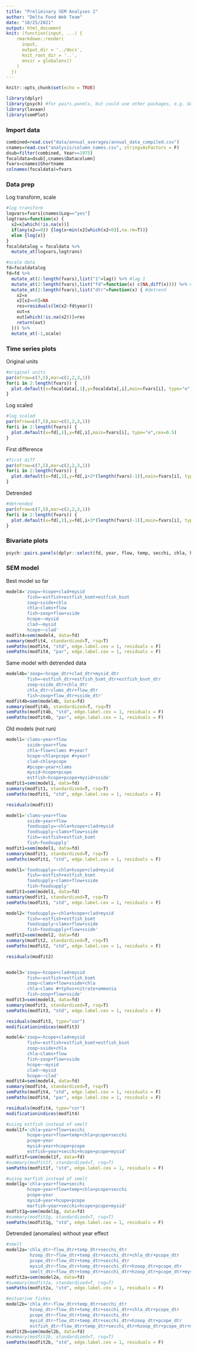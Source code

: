 ```yaml
---
title: "Preliminary SEM Analyses 2"
author: "Delta Food Web Team"
date: "10/25/2021"
output: html_document
knit: (function(input, ...) {
    rmarkdown::render(
      input,
      output_dir = '../docs',
      knit_root_dir = '..',
      envir = globalenv()
    )
  })
---
```


```r
knitr::opts_chunk$set(echo = TRUE)
```

```r
library(dplyr)
library(psych) #for pairs.panels, but could use other packages, e.g. GGalley
library(lavaan)
library(semPlot)
```

### Import data

```r
combined=read.csv("data/annual_averages/annual_data_compiled.csv")
cnames=read.csv("analysis/column_names.csv", stringsAsFactors = F)
dsub=filter(combined, Year>=1975)
focaldata=dsub[,cnames$Datacolumn]
fvars=cnames$Shortname
colnames(focaldata)=fvars
```

### Data prep

Log transform, scale

```r
#log transform
logvars=fvars[cnames$Log=="yes"]
logtrans=function(x) {
  x2=x[which(!is.na(x))]
  if(any(x2==0)) {log(x+min(x2[which(x2>0)],na.rm=T))}
  else {log(x)}
}
focaldatalog = focaldata %>% 
  mutate_at(logvars,logtrans)

#scale data
fd=focaldatalog
fd=fd %>% 
  mutate_at(2:length(fvars),list("1"=lag)) %>% #lag 1
  mutate_at(2:length(fvars),list("fd"=function(x) c(NA,diff(x)))) %>% #first difference
  mutate_at(2:length(fvars),list("dtr"=function(x) { #detrend
    x2=x
    x2[x2==0]=NA
    res=residuals(lm(x2~fd$year))
    out=x
    out[which(!is.na(x2))]=res
    return(out)
  })) %>%
  mutate_at(-1,scale)
```

### Time series plots

Original units

```r
#original units
par(mfrow=c(7,5),mar=c(2,2,3,1))
for(i in 2:length(fvars)) {
  plot.default(x=focaldata[,1],y=focaldata[,i],main=fvars[i], type="o",cex=0.5)
}
```

Log scaled

```r
#log scaled
par(mfrow=c(7,5),mar=c(2,2,3,1))
for(i in 2:length(fvars)) {
  plot.default(x=fd[,1],y=fd[,i],main=fvars[i], type="o",cex=0.5)
}
```

First difference

```r
#first diff
par(mfrow=c(7,5),mar=c(2,2,3,1))
for(i in 2:length(fvars)) {
  plot.default(x=fd[,1],y=fd[,i+2*(length(fvars)-1)],main=fvars[i], type="o",cex=0.5)
}
```

Detrended

```r
#detrended
par(mfrow=c(7,5),mar=c(2,2,3,1))
for(i in 2:length(fvars)) {
  plot.default(x=fd[,1],y=fd[,i+3*(length(fvars)-1)],main=fvars[i], type="o",cex=0.5)
}
```

### Bivariate plots

```r
psych::pairs.panels(dplyr::select(fd, year, flow, temp, secchi, chla, hcope, clad, pcope, mysid, estfish, sside, clams, tphos),lm = T)
```

### SEM model

Best model so far

```r
model4='zoop=~hcope+clad+mysid
        fish=~estfish+estfish_bsmt+estfish_bsot
        zoop~sside+chla
        chla~clams+flow
        fish~zoop+flow+sside
        hcope~~mysid
        clad~~mysid
        hcope~~clad'
modfit4=sem(model4, data=fd)
summary(modfit4, standardized=T, rsq=T)
semPaths(modfit4, "std", edge.label.cex = 1, residuals = F)
semPaths(modfit4, "par", edge.label.cex = 1, residuals = F)
```

Same model with detrended data

```r
model4b='zoop=~hcope_dtr+clad_dtr+mysid_dtr
        fish=~estfish_dtr+estfish_bsmt_dtr+estfish_bsot_dtr
        zoop~sside_dtr+chla_dtr
        chla_dtr~clams_dtr+flow_dtr
        fish~zoop+flow_dtr+sside_dtr'
modfit4b=sem(model4b, data=fd)
summary(modfit4b, standardized=T, rsq=T)
semPaths(modfit4b, "std", edge.label.cex = 1, residuals = F)
semPaths(modfit4b, "par", edge.label.cex = 1, residuals = F)
```

Old models (not run)

```r
model1='clams~year+flow
        sside~year+flow
        chla~flow+clams #+year?
        hcope~chla+pcope #+year?
        clad~chla+pcope
        #pcope~year+clams
        mysid~hcope+pcope
        estfish~hcope+pcope+mysid+sside'
modfit1=sem(model1, data=fd)
summary(modfit1, standardized=T, rsq=T)
semPaths(modfit1, "std", edge.label.cex = 1, residuals = F)

residuals(modfit1)

model1='clams~year+flow
        sside~year+flow
        foodsupply=~chla+hcope+clad+mysid
        foodsupply~clams+flow+sside
        fish=~estfish+estfish_bsmt
        fish~foodsupply'
modfit1=sem(model1, data=fd)
summary(modfit1, standardized=T, rsq=T)
semPaths(modfit1, "std", edge.label.cex = 1, residuals = F)

model1='foodsupply=~chla+hcope+clad+mysid
        fish=~estfish+estfish_bsmt
        foodsupply~clams+flow+sside
        fish~foodsupply'
modfit1=sem(model1, data=fd)
summary(modfit1, standardized=T, rsq=T)
semPaths(modfit1, "std", edge.label.cex = 1, residuals = F)

model2='foodsupply=~chla+hcope+clad+mysid
        fish=~estfish+estfish_bsmt
        foodsupply~clams+flow+sside
        fish~foodsupply+flow+sside'
modfit2=sem(model2, data=fd)
summary(modfit2, standardized=T, rsq=T)
semPaths(modfit2, "std", edge.label.cex = 1, residuals = F)

residuals(modfit2)


model3='zoop=~hcope+clad+mysid
        fish=~estfish+estfish_bsmt
        zoop~clams+flow+sside+chla
        chla~clams #+tphos+nitrate+ammonia
        fish~zoop+flow+sside'
modfit3=sem(model3, data=fd)
summary(modfit3, standardized=T, rsq=T)
semPaths(modfit3, "std", edge.label.cex = 1, residuals = F)

residuals(modfit3, type="cor")
modificationindices(modfit3)

model4='zoop=~hcope+clad+mysid
        fish=~estfish+estfish_bsmt+estfish_bsot
        zoop~sside+chla
        chla~clams+flow
        fish~zoop+flow+sside
        hcope~~mysid
        clad~~mysid
        hcope~~clad'
modfit4=sem(model4, data=fd)
summary(modfit4, standardized=T, rsq=T)
semPaths(modfit4, "std", edge.label.cex = 1, residuals = F)
semPaths(modfit4, "par", edge.label.cex = 1, residuals = F)

residuals(modfit4, type="cor")
modificationindices(modfit4)
```

```r
#using estfish instead of smelt
model1f='chla~year+flow+secchi
        hcope~year+flow+temp+chla+pcope+secchi
        pcope~year
        mysid~year+hcope+pcope
        estfish~year+secchi+hcope+pcope+mysid'
modfit1f=sem(model1f, data=fd)
#summary(modfit1f, standardized=T, rsq=T)
semPaths(modfit1f, "std", edge.label.cex = 1, residuals = F)

#using marfish instead of smelt
model1g='chla~year+flow+secchi
        hcope~year+flow+temp+chla+pcope+secchi
        pcope~year
        mysid~year+hcope+pcope
        marfish~year+secchi+hcope+pcope+mysid'
modfit1g=sem(model1g, data=fd)
#summary(modfit1g, standardized=T, rsq=T)
semPaths(modfit1g, "std", edge.label.cex = 1, residuals = F)
```

Detrended (anomalies) without year effect

```r
#smelt
model2a='chla_dtr~flow_dtr+temp_dtr+secchi_dtr
         hzoop_dtr~flow_dtr+temp_dtr+secchi_dtr+chla_dtr+pcope_dtr
         pcope_dtr~flow_dtr+temp_dtr+secchi_dtr
         mysid_dtr~flow_dtr+temp_dtr+secchi_dtr+hzoop_dtr+pcope_dtr
         smelt_dtr~flow_dtr+temp_dtr+secchi_dtr+hzoop_dtr+pcope_dtr+mysid_dtr'
modfit2a=sem(model2a, data=fd)
#summary(modfit2a, standardized=T, rsq=T)
semPaths(modfit2a, "std", edge.label.cex = 1, residuals = F)

#estuarine fishes
model2b='chla_dtr~flow_dtr+temp_dtr+secchi_dtr
         hzoop_dtr~flow_dtr+temp_dtr+secchi_dtr+chla_dtr+pcope_dtr
         pcope_dtr~flow_dtr+temp_dtr+secchi_dtr
         mysid_dtr~flow_dtr+temp_dtr+secchi_dtr+hzoop_dtr+pcope_dtr
         estfish_dtr~flow_dtr+temp_dtr+secchi_dtr+hzoop_dtr+pcope_dtr+mysid_dtr'
modfit2b=sem(model2b, data=fd)
#summary(modfit2b, standardized=T, rsq=T)
semPaths(modfit2b, "std", edge.label.cex = 1, residuals = F)
```

